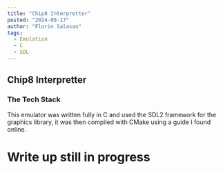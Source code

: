 ```yaml
--- 
title: "Chip8 Interpretter"
posted: "2024-08-17"
author: "Florin Salasan"
tags:
  - Emulation
  - C
  - SDL
---
```


## Chip8 Interpretter

### The Tech Stack
This emulator was written fully in C and used the SDL2 framework for the graphics library,
it was then compiled with CMake using a guide I found online.

# Write up still in progress

